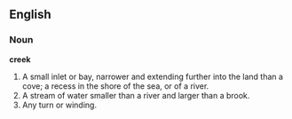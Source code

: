 ==English==

===Noun===

'''creek'''

#A small inlet or bay, narrower and extending further into the land than a cove; a recess in the shore of the sea, or of a river.
#A stream of water smaller than a river and larger than a brook.
#Any turn or winding.
